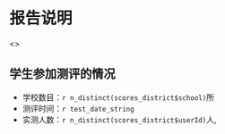 # 报告说明

<<report_context>>

## 学生参加测评的情况

* 学校数目：`r n_distinct(scores_district$school)`所
* 测评时间：`r test_date_string`
* 实测人数：`r n_distinct(scores_district$userId)`人,
